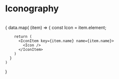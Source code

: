 

<Meta title="Foundations/Iconography" />

# Iconography

<br />

<IconGallery>
  {
    data.map(
      (item) => {
        const Icon = item.element;

        return (
          <IconItem key={item.name} name={item.name}>
            <Icon />
          </IconItem>
        )
      }
    )
  }
</IconGallery>
